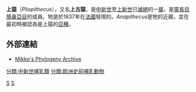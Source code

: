 {{Automatic taxobox
| taxon = Pliopithecus
| authority = [[熱爾韋|Gervais]], 1849
| fossil_range = 晚[[中新世|中新世]]至[[上新世|上新世]]
| image = Pliopithecus antiquus.jpg
| subdivision_ranks = [[種|種]]
| subdivision =
* †''P. antiquus''
* †''P. platyodon''
* †''P. zhanxiangi''
* †''P. piveteaui''
}}

'''上猿'''（''Pliopithecus''），又名'''上古猿'''，是[[中新世|中新世]]至[[上新世|上新世]]已[[滅絕|滅絕]]的一[[屬|屬]]，是[[靈長目|靈長目]][[簡鼻亞目|簡鼻亞目]]的成員。牠是於1837年在[[法國|法國]]發現的。''Anapithecus''是牠的近親，並在最初時被認為是上猿的[[亞種|亞種]]。

== 外部連結 ==
* [https://web.archive.org/web/20080111163342/http://www.fmnh.helsinki.fi/users/haaramo/Metazoa/Deuterostoma/Chordata/Synapsida/Eutheria/Primates/Pliopithecoidea/Pliopithecidae.htm Mikko's Phylogeny Archive]
{{簡鼻亞目|C.}}
{{Taxonbar|from=Q135231}}

[[Category:上猿科|S]]
[[Category:1849年描述的分类群|S]]
[[分類:中新世哺乳類|分類:中新世哺乳類]]
[[分類:歐洲史前哺乳動物|分類:歐洲史前哺乳動物]]